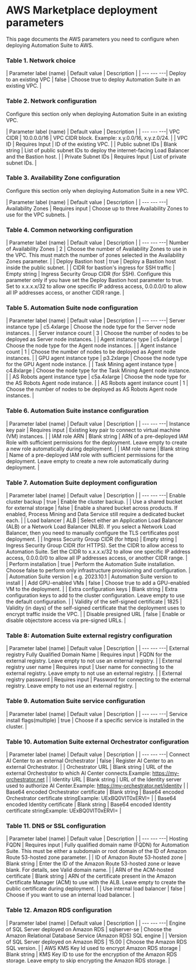 ﻿# AWS Marketplace deployment parameters

This page documents the AWS parameters you need to configure when deploying Automation Suite to AWS.

### Table 1. Network choice

| Parameter label (name) | Default value | Description |
| --- --- ---| Deploy to an existing VPC | false | Choose true to deploy Automation Suite in an                                 existing VPC. |


### Table 2. Network configuration

Configure this section only when deploying Automation Suite in an existing VPC.


| Parameter label (name) | Default value | Description |
| --- --- ---| VPC CIDR | 10.0.0.0/16 | VPC CIDR block. Example: x.y.0.0/16, x.y.z.0/24. |
| VPC ID | Requires Input | ID of the existing VPC. |
| Public subnet IDs | Blank string | List of public subnet IDs to deploy the internet-facing Load Balancer and the Bastion host. |
| Private Subnet IDs | Requires Input | List of private subnet IDs. |


### Table 3. Availability Zone configuration

Configure this section only when deploying Automation Suite in a
            new VPC.


| Parameter label (name) | Default value | Description |
| --- --- ---| Availability Zones | Requires input | Choose up to three Availability Zones to use for the VPC subnets. |


### Table 4. Common networking configuration

| Parameter label (name) | Default value | Description |
| --- --- ---| Number of Availability Zones | 2 | Choose the number of Availability Zones to use in the VPC. This must match the number of zones selected in the Availability Zones parameter. |
| Deploy Bastion host | true | Deploy a Bastion host inside the public subnet. |
| CIDR for bastion's ingress for SSH traffic | Empty string | Ingress Security Group CIDR (for SSH). Configure this parameter only if you have set the Deploy Bastion host parameter to true. Set to x.x.x.x/32 to allow one specific IP address access, 0.0.0.0/0 to allow all IP addresses access, or another CIDR range. |


### Table 5. Automation Suite node configuration

| Parameter label (name) | Default value | Description |
| --- --- ---| Server instance type | c5.4xlarge | Choose the node type for the Server node instances. |
| Server instance count | 3 | Choose the number of nodes to be deployed as Server node                                 instances. |
| Agent instance type | c5.4xlarge | Choose the node type for the Agent node instances. |
| Agent instance count | 1 | Choose the number of nodes to be deployed as Agent node                                 instances. |
| GPU agent instance type | p3.2xlarge | Choose the node type for the GPU Agent node instance. |
| Task Mining agent instance type | c4.8xlarge | Choose the node type for the Task Mining Agent node instance. |
| AS Robots agent instance type | c5a.4xlarge | Choose the node type for the AS Robots Agent node instance. |
| AS Robots agent instance count | 1 | Choose the number of nodes to be deployed as AS Robots Agent node                                 instances. |


### Table 6. Automation Suite instance configuration

| Parameter label (name) | Default value | Description |
| --- --- ---| Instance key pair | Requires input | Existing key pair to connect to virtual machine (VM) instances. |
| IAM role ARN | Blank string | ARN of a pre-deployed IAM Role with sufficient permissions for the                                 deployment. Leave empty to create a new role automatically during                                 deployment. |
| IAM role name | Blank string | Name of a pre-deployed IAM role with sufficient permissions for the                                 deployment. Leave empty to create a new role automatically during                                 deployment. |


### Table 7. Automation Suite deployment configuration

| Parameter label (name) | Default value | Description |
| --- --- ---| Enable cluster backup | true | Enable the cluster backup. |
| Use a shared bucket for external storage | false | Enable a shared bucket across products. If enabled, Process Mining and Data Service still require a dedicated bucket each. |
| Load balancer | ALB | Select either an Application Load Balancer (ALB) or a Network Load Balancer (NLB). If you select a Network Load Balancer, then you need to manually configure the TLS certificates post deployment. |
| Ingress Security Group CIDR (for https) | Empty string | Ingress Security Group CIDR (for HTTPS). Set the CIDR to                             allow access to Automation Suite. Set the CIDR to                                 x.x.x.x/32 to allow one specific IP address access,                                 0.0.0.0/0 to allow all IP addresses access, or                             another CIDR range. |
| Perform installation | true | Perform the Automation Suite installation. Choose false to perform only infrastructure provisioning and configuration. |
| Automation Suite version | e.g. 2023.10.1 | Automation Suite version to install |
| Add GPU-enabled VMs | false | Choose true to add a GPU-enabled VM to the deployment. |
| Extra configuration keys | Blank string | Extra configuration keys to add to the cluster configuration. Leave empty to use the default configuration. |
| Validity of the self-signed certificate | 1825 | Validity (in days) of the self-signed certificate that the deployment uses to encrypt traffic inside the VPC. |
| Disable presigned URL | false | Enable or disable objectstore access via pre-signed URLs. |


### Table 8: Automation Suite external registry configuration

| Parameter label (name) | Default value | Description |
| --- --- ---| External registry Fully Qualified Domain Name | Requires input | FQDN for the external registry. Leave empty to not use an external                                 registry. |
| External registry user name | Requires input | User name for connecting to the external registry. Leave empty to not                                 use an external registry. |
| External registry password | Requires input | Password for connecting to the external registry. Leave empty to not                                 use an external registry. |


### Table 9. Automation Suite service configuration

| Parameter label (name) | Default value | Description |
| --- --- ---| Service install flags(multiple) | true | Choose if a specific service is installed in the cluster. |


### Table 10. Automation Suite external Orchestrator configuration

| Parameter label (name) | Default value | Description |
| --- --- ---| Connect AI Center to an external Orchestrator | false | Register AI Center to an external Orchestrator. |
| Orchestrator URL | Blank string | URL of the external Orchestrator to which AI Center connects.Example: https://my-orchestrator.net |
| Identity URL | Blank string | URL of the Identity server used to authorize AI Center.Example: https://my-orchestrator.net/identity |
| Base64 encoded Orchestrator certificate | Blank string | Base64 encoded Orchestrator certificate stringExample: UExBQ0VIT0xERVI= |
| Base64 encoded Identity certificate | Blank string | Base64 encoded Identity certificate stringExample: UExBQ0VIT0xERVI= |


### Table 11. DNS or SSL configuration

| Parameter label (name) | Default value | Description |
| --- --- ---| Hosting FQDN | Requires input | Fully qualified domain name (FQDN) for Automation Suite. This must be either a subdomain or root domain of the ID of Amazon Route 53-hosted zone parameter. |
| ID of Amazon Route 53-hosted zone | Blank string | Enter the ID of the Amazon Route 53-hosted zone or leave blank. For details, see Valid domain name. |
| ARN of the ACM-hosted certificate | Blank string | ARN of the certificate present in the Amazon Certificate Manager (ACM) to use with the ALB. Leave empty to create the public certificate during deployment. |
| Use internal load balancer | false | Choose if you want to use an internal load balancer. |


### Table 12. Amazon RDS configuration

| Parameter label (name) | Default value | Description |
| --- --- ---| Engine of SQL Server deployed on Amazon RDS | sqlserver-se | Choose the Amazon Relational Database Service (Amazon RDS) SQL                                 engine |
| Version of SQL Server deployed on Amazon RDS | 15.00 | Choose the Amazon RDS SQL version. |
| AWS KMS Key Id used to encrypt Amazon RDS storage | Blank string | KMS Key ID to use for the encryption of the Amazon RDS storage. Leave                                 empty to skip encrypting the Amazon RDS storage. |

